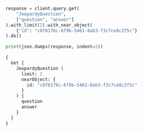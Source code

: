 
<Tabs groupId="languages">
<TabItem value="py" label="Python">

```python
response = client.query.get(
    "JeopardyQuestion",
    ["question", "answer"]
).with_limit(2).with_near_object(
    {"id": "c8f8176c-6f9b-5461-8ab3-f3c7ce8c2f5c"}
).do()

print(json.dumps(response, indent=2))
```

</TabItem>
<TabItem value="graphql" label="GraphQL">

```graphql
{
  Get {
    JeopardyQuestion (
      limit: 2
      nearObject: {
        id: "c8f8176c-6f9b-5461-8ab3-f3c7ce8c2f5c"
      }
    ) {
      question
      answer
    }
  }
}
```

</TabItem>
</Tabs>